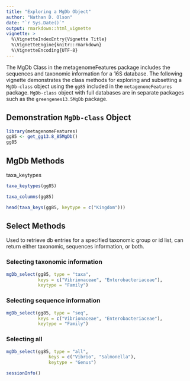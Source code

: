 ```yaml
---
title: "Exploring a MgDb Object"
author: "Nathan D. Olson"
date: "`r Sys.Date()`"
output: rmarkdown::html_vignette
vignette: >
  %\VignetteIndexEntry{Vignette Title}
  %\VignetteEngine{knitr::rmarkdown}
  %\VignetteEncoding{UTF-8}
---
```


The MgDb Class in the metagenomeFeatures package includes the sequences and taxonomic information for a 16S database.  The following vignette demonstrates the class methods for exploring and subsetting a `MgDb-class` object using the `gg85` included in the `metagenomeFeatures` package. `MgDb-class` object with full databases are in separate packages such as the `greengenes13.5MgDb` package.

## Demonstration `MgDb-class` Object
```r
library(metagenomeFeatures)
gg85 <- get_gg13.8_85MgDb()
gg85
```


## MgDb Methods
taxa_keytypes
```r
taxa_keytypes(gg85)
```


```r
taxa_columns(gg85)
```

```r
head(taxa_keys(gg85, keytype = c("Kingdom")))
```


## Select Methods
Used to retrieve db entries for a specified taxonomic group or id list, can return either taxonomic, sequences information, or both.

### Selecting taxonomic information
```r
mgDb_select(gg85, type = "taxa",
            keys = c("Vibrionaceae", "Enterobacteriaceae"),
            keytype = "Family")
```

### Selecting sequence information
```r
mgDb_select(gg85, type = "seq",
            keys = c("Vibrionaceae", "Enterobacteriaceae"),
            keytype = "Family")
```



### Selecting all
```r
mgDb_select(gg85, type = "all",
                keys = c("Vibrio", "Salmonella"),
                keytype = "Genus")
```


```r
sessionInfo()
```
